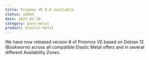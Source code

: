 ```yaml
---
title: Proxmox VE 8.0 available
status: added
date: 2025-03-18
category: bare-metal
product: elastic-metal
---
```


We have now released version 8 of Proxmox VE based on Debian 12 (Bookworm) across all compatible Elastic Metal offers and in several different Availability Zones.

